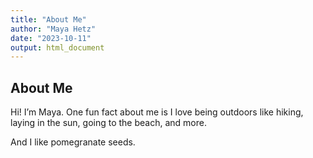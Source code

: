 ```yaml
---
title: "About Me"
author: "Maya Hetz"
date: "2023-10-11"
output: html_document
---
```


## About Me 

Hi! I'm Maya. One fun fact about me is I love being outdoors like hiking, laying in the sun, going to the beach, and more. 

And I like pomegranate seeds.